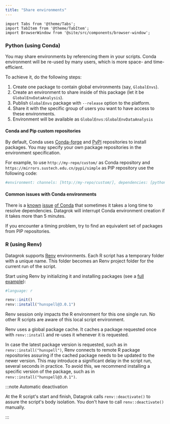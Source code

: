 ```yaml
---
title: "Share environments"
---
```


```mdx-code-block
import Tabs from '@theme/Tabs';
import TabItem from '@theme/TabItem';
import BrowserWindow from '@site/src/components/browser-window';
```

### Python (using Conda)

You may share environments by referencing them in your scripts.
Conda environment will be re-used by many users, which is more space- and time-efficient.

To achieve it, do the following steps:

1. Create one package to contain global environments (say, `GlobalEnvs`).
2. Create an environment to share inside of this package (let it be `GlobalEnvDataAnalysis`).
3. Publish `GlobalEnvs` package with `--release` option to the platform.
4. Share it with the specific group of users you want to have access to these environments.
5. Environment will be available as `GlobalEnvs:GlobalEnvDataAnalysis`

#### Conda and Pip custom repositories

By default, Conda uses [Conda-forge](https://Conda-forge.org/) and [PyPI](https://pypi.org/) repositories to install packages.
You may specify your own package repositories in the environment specification.

For example, to use `http://my-repo/custom/` as Conda repository
and `https://mirrors.sustech.edu.cn/pypi/simple` as PIP repository use the following code:

```python
#environment: channels: [http://my-repo/custom/], dependencies: [python=3.8, glom, {pip: [--index-url https://mirrors.sustech.edu.cn/pypi/simple, requests]}]
```

#### Common issues with Conda environments

There is a [known](https://github.com/Conda/Conda/issues/8051#issuecomment-464199791)
[issue](https://github.com/Conda/Conda/issues/8051#issuecomment-631862928)
[of Conda](https://github.com/Conda/Conda/issues/8051#issuecomment-808789923)
that sometimes it takes a long time to resolve dependencies.
Datagrok will interrupt Conda environment creation if it takes more than 5 minutes.

If you encounter a timing problem, try to find an equivalent set of packages from PIP repositories.

### R (using Renv)

Datagrok supports [Renv](https://rstudio.github.io/renv/articles/renv.html) environments. Each R
script has a temporary folder with a unique name. This folder becomes an
Renv project folder for the current run of the script.

Start using Renv by initializing it and installing packages (see a
[full example](https://github.com/datagrok-ai/public/blob/master/packages/Samples/scripts/r/renv_spelling.R)):

```R
#language: r

renv::init()
renv::install("hunspell@3.0.1")
```

Renv session only impacts the R environment for this one single run.
No other R scripts are aware of this local script environment.

Renv uses a global package cache.
It caches a package requested once with `renv::install` and re-uses it whenever it is
requested.

In case the latest package version is requested,
such as in `renv::install("hunspell")`,
Renv connects to remote R package repositories
assuring if the cached package needs to be updated to the newer version.
This may introduce a significant delay in the script run, several seconds in practice.
To avoid this, we recommend
installing a specific version of the package, such as in `renv::install("hunspell@3.0.1")`.

:::note Automatic deactivation

At the R script's start and finish,
Datagrok calls `renv::deactivate()` to assure the script's body isolation.
You don't have to call `renv::deactivate()` manually.

:::